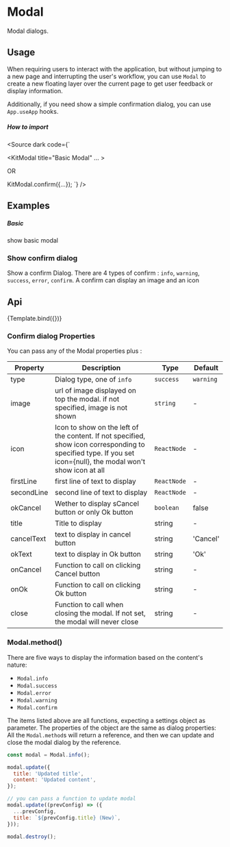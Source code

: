 

<Meta
    title="Design System/Feedback/Modal"
    argTypes={ModalArgTypes}
/>

# Modal

Modal dialogs.

## Usage

When requiring users to interact with the application, but without jumping to a new page and interrupting the user's workflow, you can use `Modal` to create a new floating layer over the current page to get user feedback or display information.

Additionally, if you need show a simple confirmation dialog, you can use `App.useApp` hooks.

##### How to import

<Source dark code={`

<KitModal title="Basic Modal" ... ></KitModal>

OR

KitModal.confirm({...});
`} />

## Examples

##### Basic
show basic modal

<CustomCanvas content={Exemples.Basic} source={Sources.Basic} />

### Show confirm dialog
Show a confirm Dialog. There are 4 types of confirm : `info`, `warning`, `success`, `error`, `confirm`. A confirm can display an image and an icon

<CustomCanvas content={Exemples.Confirm} source={Sources.Confirm} />

## Api

<Canvas>
    <Story name="Modal">{Template.bind({})}</Story>
</Canvas>

<Controls story="Modal" />


### Confirm dialog Properties
You can pass any of the Modal properties plus : 

| Property | Description | Type | Default |
| --- | --- | --- | --- |
| type | Dialog type, one of `info` | `success` | `warning` | `error` | `warn` | `confirm` | `string` | - |
| image | url of image displayed on top the modal. if not specified, image is not shown | `string` | - |
| icon | Icon to show on the left of the content. If not specified, show icon corresponding to specified type. If you set icon={null}, the modal won't show icon at all | `ReactNode` | - |
| firstLine | first line of text to display | `ReactNode`| - |
| secondLine | second line of text to display | `ReactNode`| - |
| okCancel | Wether to display sCancel button or only Ok button | `boolean`| false |
| title | Title to display | string | - |
| cancelText | text to display in cancel button | string| 'Cancel' |
| okText | text to display in Ok button | string| 'Ok' |
| onCancel | Function to call on clicking Cancel button | string| - |
| onOk | Function to call on clicking Ok button | string| - |
| close | Function to call when closing the modal. If not set, the modal will never close | string| - |

### Modal.method()

There are five ways to display the information based on the content's nature:

- `Modal.info`
- `Modal.success`
- `Modal.error`
- `Modal.warning`
- `Modal.confirm`

The items listed above are all functions, expecting a settings object as parameter. The properties of the object are the same as dialog properties:
All the `Modal.method`s will return a reference, and then we can update and close the modal dialog by the reference.

```jsx
const modal = Modal.info();

modal.update({
  title: 'Updated title',
  content: 'Updated content',
});

// you can pass a function to update modal
modal.update((prevConfig) => ({
  ...prevConfig,
  title: `${prevConfig.title} (New)`,
}));

modal.destroy();
```

